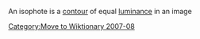 [[Category:Move to Wiktionary 2007-08]]
An isophote is a [[contour]] of equal [[luminance]] in an image